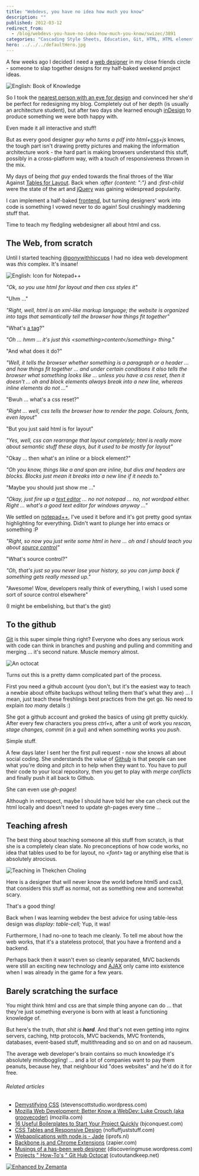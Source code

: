 ```yaml
---
title: "Webdevs, you have no idea how much you know"
description: ""
published: 2012-03-12
redirect_from:
  - /blog/webdevs-you-have-no-idea-how-much-you-know/swizec/3891
categories: "Cascading Style Sheets, Education, Git, HTML, HTML element, JavaScript, jQuery, Notepad++, Text editor, Uncategorized, Web design"
hero: ../../../defaultHero.jpg
---
```


A few weeks ago I decided I need a [web designer](http://en.wikipedia.org/wiki/Web_design "Web design") in my close friends circle - someone to slap together designs for my half-baked weekend project ideas.

![English: Book of Knowledge](https://swizec.com/wp-content/uploads/2012/03/Book_of_Knowledge2.jpg "English: Book of Knowledge")

So I took the [nearest person with an eye for design](http://twitter.com/ponywithhiccups) and convinced her she'd be perfect for redesigning my blog. Completely out of her depth (is usually an architecture student), but after two days she learned enough [inDesign](http://www.adobe.com/products/indesign/main.html "Adobe InDesign") to produce something we were both happy with.

Even made it all interactive and stuff!

But as every good designer _guy who turns a pdf into html+[css](http://en.wikipedia.org/wiki/Cascading_Style_Sheets "Cascading Style Sheets")+js_ knows, the tough part isn't drawing pretty pictures and making the information architecture work - the hard part is making browsers understand this stuff, possibly in a cross-platform way, with a touch of responsiveness thrown in the mix.

My days of being _that guy_ ended towards the final throes of the War Against [Tables for Layout](http://en.wikipedia.org/wiki/Tableless_web_design "Tableless web design"). Back when _:after {content: ":"}_ and _:first-child_ were the state of the art and [jQuery](http://jquery.com/ "JQuery") was gaining widespread popularity.

I can implement a half-baked [frontend](http://en.wikipedia.org/wiki/Front_and_back_ends "Front and back ends"), but turning designers' work into code is something I vowed never to do again! Soul crushingly maddening stuff that.

Time to teach my fledgling webdesigner all about html and css.

## The Web, from scratch

Until I started teaching [@ponywithhiccups](http://twitter.com/ponywithhiccups) I had no idea web development was _this_ complex. It's insane!

![English: Icon for Notepad++](https://swizec.com/wp-content/uploads/2012/03/Notepad_plus_plus2.png "English: Icon for Notepad++")

_"Ok, so you use html for layout and then css styles it"_

"Uhm ..."

_"Right, well, html is an xml-like markup language; the website is organized into tags that semantically tell the browser how things fit together"_

"What's [a tag](http://en.wikipedia.org/wiki/HTML_element "HTML element")?"

_"Oh ... hmm ... it's just this &lt;something>content&lt;/something> thing."_

"And what does it do?"

_"Well, it tells the browser whether something is a paragraph or a header ... and how things fit together ... and under certain conditions it also tells the browser what something looks like ... unless you have a css reset, then it doesn't ... oh and block elements always break into a new line, whereas inline elements do not ..."_

"Bwuh ... what's a css reset?"

_"Right ... well, css tells the browser how to render the page. Colours, fonts, even layout"_

"But you just said html is for layout"

_"Yes, well, css can rearrange that layout completely; html is really more about semantic stuff these days, but it used to be mostly for layout"_

"Okay ... then what's an inline or a block element?"

_"Oh you know, things like a and span are inline, but divs and headers are blocks. Blocks just mean it breaks into a new line if it needs to."_

"Maybe you should just show me ..."

_"Okay, just fire up a [text editor](http://en.wikipedia.org/wiki/Text_editor "Text editor") ... no not notepad ... no, not wordpad either. Right ... what's a good text editor for windows anyway ..."_

We settled on [notepad++](http://www.notepad-plus-plus.org/ "Notepad++"), I've used it before and it's got pretty good syntax highlighting for everything. Didn't want to plunge her into emacs or something :P

_"Right, so now you just write some html in here ... oh and I should teach you about [source control](http://en.wikipedia.org/wiki/Revision_control "Revision control")"_

"What's source control?"

_"Oh, that's just so you never lose your history, so you can jump back if something gets really messed up."_

"Awesome! Wow, developers really think of everything, I wish I used some sort of source control elsewhere"

(I might be embelishing, but that's the gist)

## To the github

[Git](http://git-scm.com "Git (software)") is this super simple thing right? Everyone who does any serious work with code can think in branches and pushing and pulling and commiting and merging ... it's second nature. Muscle memory almost.

![An octocat](https://swizec.com/wp-content/uploads/2012/03/4325726291_7535aa8037-300x199.jpg "An octocat")

Turns out this is a pretty damn complicated part of the process.

First you need a github account (you don't, but it's the easiest way to teach a newbie about offsite backups without telling them that's what they are) ... I mean, just teach these freshlings best practices from the get go. No need to explain _too many_ details :)

She got a github account and groked the basics of using git pretty quickly. After every few characters you press _ctrl+s_, after a unit of work you _rescan, stage changes, commit_ (in a gui) and when something works you _push_.

Simple stuff.

A few days later I sent her the first pull request - now she knows all about social coding. She understands the value of [Github](http://github.com "GitHub") is that people can see what you're doing and pitch in to help when they want to. You have to _pull_ their code to your local repository, then you get to play with _merge conflicts_ and finally push it all back to Github.

She can even use _gh-pages_!

Although in retrospect, maybe I should have told her she can check out the html locally and doesn't need to update gh-pages every time ...

## Teaching afresh

The best thing about teaching someone all this stuff from scratch, is that she is a completely clean slate. No preconceptions of how code works, no idea that tables used to be for layout, no _&lt;font>_ tag or anything else that is absolutely atrocious.

![Teaching in Thekchen Choling](https://swizec.com/wp-content/uploads/2012/03/300px-Teaching-8001.jpg "Teaching in Thekchen Choling")

Here is a designer that will never know the world before html5 and css3, that considers this stuff as normal, not as something new and somewhat scary.

That's a good thing!

Back when I was learning webdev the best advice for using table-less design was _display: table-cell;_ Yup, it was!

Furthermore, I had no-one to teach me cleanly. To tell me about how the web works, that it's a stateless protocol, that you have a frontend and a backend.

Perhaps back then it wasn't even so cleanly separated, MVC backends were still an exciting new technology and [AJAX](http://en.wikipedia.org/wiki/Ajax_%28programming%29 "Ajax (programming)") only came into existence when I was already in the game for a few years.

## Barely scratching the surface

You might think html and css are that simple thing anyone can do ... that they're just something everyone is born with at least a functioning knowledge of.

But here's the truth, _that shit is **hard**._ And that's not even getting into nginx servers, caching, http protocols, MVC backends, MVC frontends, databases, event-based stuff, multithreading and so on and on ad nauseum.

The average web developer's brain contains so much knowledge it's absolutely mindboggling! ... and a lot of companies want to pay them peanuts, because hey, that neighbour kid "does websites" and he'd do it for free.

###### Related articles

- [Demystifying CSS](http://stevenscottstudio.wordpress.com/2012/03/08/demystifying-css/) (stevenscottstudio.wordpress.com)
- [Mozilla Web Development: Better Know a WebDev: Luke Crouch (aka groovecoder)](http://blog.mozilla.com/webdev/2012/03/09/better-know-a-webdev-luke-crouch-aka-groovecoder/) (mozilla.com)
- [16 Useful Boilerplates to Start Your Project Quickly](http://bjconquest.com/2012/03/06/16-useful-boilerplates-to-start-your-project-quickly/) (bjconquest.com)
- [CSS Tables and Responsive Design](http://www.nofluffjuststuff.com/blog/terry_ryan/2012/01/css_tables_and_responsive_design) (nofluffjuststuff.com)
- [Webapplications with node.js - Jade](http://blog.iprofs.nl/2012/03/05/webapplications-with-node-js-jade/) (iprofs.nl)
- [Backbone.js and Chrome Extensions](https://zapier.com/blog/2012/02/23/backbonejs-within-chrome-extension/) (zapier.com)
- [Musings of a has-been web designer](http://discoveringmuse.wordpress.com/2012/03/09/musings-of-a-has-been-web-designer/) (discoveringmuse.wordpress.com)
- [Projects " How-To's " Git Hub Octocat](http://www.cutoutandkeep.net//projects/github-octocat) (cutoutandkeep.net)

[![Enhanced by Zemanta](https://img.zemanta.com/zemified_e.png?x-id=d1ac8b4a-0336-49c7-aca6-e7b68618ae29)](http://www.zemanta.com/ "Enhanced by Zemanta")
